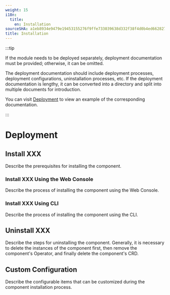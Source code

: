 ```yaml
---
weight: 15
i18n:
  title:
    en: Installation
sourceSHA: a1eb8934e9479e19453155276f9ffe733039638d332f38f4d0b4ed662827991d
title: Installation
---
```


:::tip

If the module needs to be deployed separately, deployment documentation must be provided; otherwise, it can be omitted.

The deployment documentation should include deployment processes, deployment configurations, uninstallation processes, etc. If the deployment documentation is lengthy, it can be converted into a directory and split into multiple documents for introduction.

You can visit [Deployment](https://product-doc-guide.alauda.cn/template/installation/example.html) to view an example of the corresponding documentation.

:::

# Deployment

## Install XXX

Describe the prerequisites for installing the component.

### Install XXX Using the Web Console

Describe the process of installing the component using the Web Console.

### Install XXX Using CLI

Describe the process of installing the component using the CLI.

## Uninstall XXX

Describe the steps for uninstalling the component. Generally, it is necessary to delete the instances of the component first, then remove the component's Operator, and finally delete the component's CRD.

## Custom Configuration

Describe the configurable items that can be customized during the component installation process.
